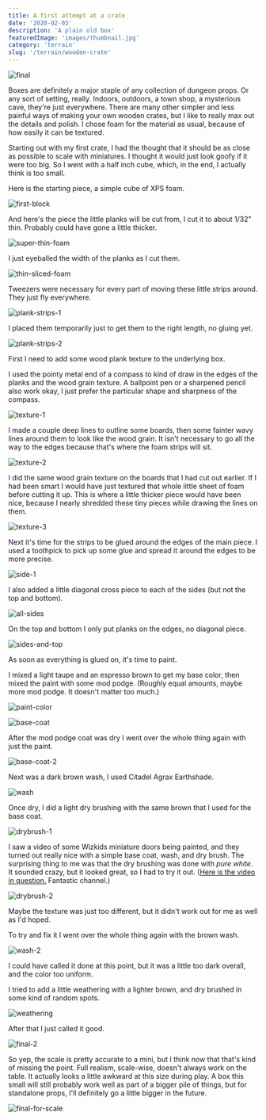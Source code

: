 ```yaml
---
title: A first attempt at a crate
date: '2020-02-03'
description: 'A plain old box'
featuredImage: 'images/thumbnail.jpg'
category: 'terrain'
slug: '/terrain/wooden-crate'
---
```


![final](images/final.jpg)

Boxes are definitely a major staple of any collection of dungeon props. Or any sort of setting, really. Indoors, outdoors, a town shop, a mysterious cave, they're just everywhere. There are many other simpler and less painful ways of making your own wooden crates, but I like to really max out the details and polish. I chose foam for the material as usual, because of how easily it can be textured.

Starting out with my first crate, I had the thought that it should be as close as possible to scale with miniatures. I thought it would just look goofy if it were too big. So I went with a half inch cube, which, in the end, I actually think is too small.

Here is the starting piece, a simple cube of XPS foam.

![first-block](images/first-block.jpg)

And here's the piece the little planks will be cut from, I cut it to about 1/32" thin. Probably could have gone a little thicker.

![super-thin-foam](images/super-thin-foam.jpg)

I just eyeballed the width of the planks as I cut them.

![thin-sliced-foam](images/thin-sliced-foam.jpg)

Tweezers were necessary for every part of moving these little strips around. They just fly everywhere.

![plank-strips-1](images/plank-strips-1.jpg)

I placed them temporarily just to get them to the right length, no gluing yet.

![plank-strips-2](images/plank-strips-2.jpg)

First I need to add some wood plank texture to the underlying box.

I used the pointy metal end of a compass to kind of draw in the edges of the planks and the wood grain texture. A ballpoint pen or a sharpened pencil also work okay, I just prefer the particular shape and sharpness of the compass.

![texture-1](images/texture-1.jpg)

I made a couple deep lines to outline some boards, then some fainter wavy lines around them to look like the wood grain. It isn't necessary to go all the way to the edges because that's where the foam strips will sit.

![texture-2](images/texture-2.jpg)

I did the same wood grain texture on the boards that I had cut out earlier. If I had been smart I would have just textured that whole little sheet of foam before cutting it up. This is where a little thicker piece would have been nice, because I nearly shredded these tiny pieces while drawing the lines on them.

![texture-3](images/texture-3.jpg)

Next it's time for the strips to be glued around the edges of the main piece. I used a toothpick to pick up some glue and spread it around the edges to be more precise.

![side-1](images/side-1.jpg)

I also added a little diagonal cross piece to each of the sides (but not the top and bottom).

![all-sides](images/all-sides.jpg)

On the top and bottom I only put planks on the edges, no diagonal piece.

![sides-and-top](images/sides-and-top.jpg)

As soon as everything is glued on, it's time to paint.

I mixed a light taupe and an espresso brown to get my base color, then mixed the paint with some mod podge. (Roughly equal amounts, maybe more mod podge. It doesn't matter too much.)

![paint-color](images/paint-color.jpg)

![base-coat](images/base-coat.jpg)

After the mod podge coat was dry I went over the whole thing again with just the paint.

![base-coat-2](images/base-coat-2.jpg)

Next was a dark brown wash, I used Citadel Agrax Earthshade.

![wash](images/wash.jpg)

Once dry, I did a light dry brushing with the same brown that I used for the base coat.

![drybrush-1](images/drybrush-1.jpg)

I saw a video of some Wizkids miniature doors being painted, and they turned out really nice with a simple base coat, wash, and dry brush. The surprising thing to me was that the dry brushing was done with _pure white_. It sounded crazy, but it looked great, so I had to try it out. (<a href="https://youtu.be/t0X-MhMAiTc?t=497" target="_blank" rel="noopener noreferrer">Here is the video in question.</a> Fantastic channel.)

![drybrush-2](images/drybrush-2.jpg)

Maybe the texture was just too different, but it didn't work out for me as well as I'd hoped.

To try and fix it I went over the whole thing again with the brown wash.

![wash-2](images/wash-2.jpg)

I could have called it done at this point, but it was a little too dark overall, and the color too uniform.

I tried to add a little weathering with a lighter brown, and dry brushed in some kind of random spots.

![weathering](images/weathering.jpg)

After that I just called it good.

![final-2](images/final-2.jpg)

So yep, the scale is pretty accurate to a mini, but I think now that that's kind of missing the point. Full realism, scale-wise, doesn't always work on the table. It actually looks a little awkward at this size during play. A box this small will still probably work well as part of a bigger pile of things, but for standalone props, I'll definitely go a little bigger in the future.

![final-for-scale](images/final-for-scale.jpg)
